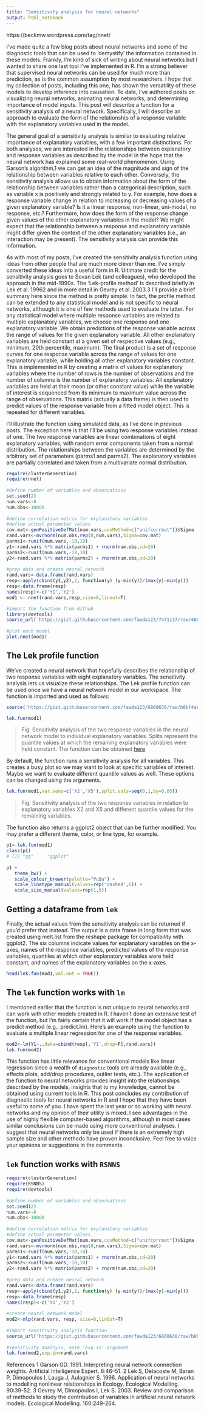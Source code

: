 ```yaml
---
title: "Sensitivity analysis for neural networks"
output: html_notebook
---
```


https://beckmw.wordpress.com/tag/nnet/



I’ve made quite a few blog posts about neural networks and some of the diagnostic tools that can be used to ‘demystify’ the information contained in these models. Frankly, I’m kind of sick of writing about neural networks but I wanted to share one last tool I’ve implemented in R. I’m a strong believer that supervised neural networks can be used for much more than prediction, as is the common assumption by most researchers. I hope that my collection of posts, including this one, has shown the versatility of these models to develop inference into causation. To date, I’ve authored posts on visualizing neural networks, animating neural networks, and determining importance of model inputs. This post will describe a function for a sensitivity analysis of a neural network. Specifically, I will describe an approach to evaluate the form of the relationship of a response variable with the explanatory variables used in the model.

The general goal of a sensitivity analysis is similar to evaluating relative importance of explanatory variables, with a few important distinctions. For both analyses, we are interested in the relationships between explanatory and response variables as described by the model in the hope that the neural network has explained some real-world phenomenon. Using Garson’s algorithm,1 we can get an idea of the magnitude and sign of the relationship between variables relative to each other. Conversely, the sensitivity analysis allows us to obtain information about the form of the relationship between variables rather than a categorical description, such as variable x is positively and strongly related to y. For example, how does a response variable change in relation to increasing or decreasing values of a given explanatory variable? Is it a linear response, non-linear, uni-modal, no response, etc.? Furthermore, how does the form of the response change given values of the other explanatory variables in the model? We might expect that the relationship between a response and explanatory variable might differ given the context of the other explanatory variables (i.e., an interaction may be present). The sensitivity analysis can provide this information.

As with most of my posts, I’ve created the sensitivity analysis function using ideas from other people that are much more clever than me. I’ve simply converted these ideas into a useful form in R. Ultimate credit for the sensitivity analysis goes to Sovan Lek (and colleagues), who developed the approach in the mid-1990s. The ‘Lek-profile method’ is described briefly in Lek et al. 19962 and in more detail in Gevrey et al. 2003.3 I’ll provide a brief summary here since the method is pretty simple. In fact, the profile method can be extended to any statistical model and is not specific to neural networks, although it is one of few methods used to evaluate the latter. For any statistical model where multiple response variables are related to multiple explanatory variables, we choose one response and one explanatory variable. We obtain predictions of the response variable across the range of values for the given explanatory variable. All other explanatory variables are held constant at a given set of respective values (e.g., minimum, 20th percentile, maximum). The final product is a set of response curves for one response variable across the range of values for one explanatory variable, while holding all other explanatory variables constant. This is implemented in R by creating a matrix of values for explanatory variables where the number of rows is the number of observations and the number of columns is the number of explanatory variables. All explanatory variables are held at their mean (or other constant value) while the variable of interest is sequenced from its minimum to maximum value across the range of observations. This matrix (actually a data frame) is then used to predict values of the response variable from a fitted model object. This is repeated for different variables.

I’ll illustrate the function using simulated data, as I’ve done in previous posts. The exception here is that I’ll be using two response variables instead of one. The two response variables are linear combinations of eight explanatory variables, with random error components taken from a normal distribution. The relationships between the variables are determined by the arbitrary set of parameters (parms1 and parms2). The explanatory variables are partially correlated and taken from a multivariate normal distribution.

```r
require(clusterGeneration)
require(nnet)
  
#define number of variables and observations
set.seed(2)
num.vars<-8
num.obs<-10000
  
#define correlation matrix for explanatory variables 
#define actual parameter values
cov.mat<-genPositiveDefMat(num.vars,covMethod=c("unifcorrmat"))$Sigma
rand.vars<-mvrnorm(num.obs,rep(0,num.vars),Sigma=cov.mat)
parms1<-runif(num.vars,-10,10)
y1<-rand.vars %*% matrix(parms1) + rnorm(num.obs,sd=20)
parms2<-runif(num.vars,-10,10)
y2<-rand.vars %*% matrix(parms2) + rnorm(num.obs,sd=20)
 
#prep data and create neural network
rand.vars<-data.frame(rand.vars)
resp<-apply(cbind(y1,y2),2, function(y) (y-min(y))/(max(y)-min(y)))
resp<-data.frame(resp)
names(resp)<-c('Y1','Y2')
mod1 <- nnet(rand.vars,resp,size=8,linout=T)
```

```r
#import the function from Github
library(devtools)
source_url('https://gist.githubusercontent.com/fawda123/7471137/raw/466c1474d0a505ff044412703516c34f1a4684a5/nnet_plot_update.r')
 
#plot each model
plot.nnet(mod1)
```

## The Lek profile function

We’ve created a neural network that hopefully describes the relationship of two response variables with eight explanatory variables. The sensitivity analysis lets us visualize these relationships. The Lek profile function can be used once we have a neural network model in our workspace. The function is imported and used as follows:

```r
source('https://gist.githubusercontent.com/fawda123/6860630/raw/b8bf4a6c88d6b392b1bfa6ef24759ae98f31877c/lek_fun.r')

lek.fun(mod1)
```

> Fig: Sensitivity analysis of the two response variables in the neural network model to individual explanatory variables. Splits represent the quantile values at which the remaining explanatory variables were held constant. The function can be obtained [here](https://gist.githubusercontent.com/fawda123/6860630/raw/b8bf4a6c88d6b392b1bfa6ef24759ae98f31877c/lek_fun.r)



By default, the function runs a sensitivity analysis for all variables. This creates a busy plot so we may want to look at specific variables of interest. Maybe we want to evaluate different quantile values as well. These options can be changed using the arguments.

```r
lek.fun(mod1,var.sens=c('X2','X5'),split.vals=seq(0,1,by=0.05))
```

> Fig: Sensitivity analysis of the two response variables in relation to explanatory variables X2 and X5 and different quantile values for the remaining variables.

The function also returns a ggplot2 object that can be further modified. You may prefer a different theme, color, or line type, for example.

```r
p1<-lek.fun(mod1)
class(p1)
# [1] "gg"     "ggplot"
 
p1 + 
   theme_bw() +
   scale_colour_brewer(palette="PuBu") +
   scale_linetype_manual(values=rep('dashed',6)) +
   scale_size_manual(values=rep(1,6))

```

## Getting a dataframe from `lek`
Finally, the actual values from the sensitivity analysis can be returned if you’d prefer that instead. The output is a data frame in long form that was created using melt.list from the reshape package for compatibility with ggplot2. The six columns indicate values for explanatory variables on the x-axes, names of the response variables, predicted values of the response variables, quantiles at which other explanatory variables were held constant, and names of the explanatory variables on the x-axes.

```r
head(lek.fun(mod1,val.out = TRUE))
```

## The `lek` function works with `lm`

I mentioned earlier that the function is not unique to neural networks and can work with other models created in R. I haven’t done an extensive test of the function, but I’m fairly certain that it will work if the model object has a predict method (e.g., predict.lm). Here’s an example using the function to evaluate a multiple linear regression for one of the response variables.

```r
mod2<-lm(Y1~.,data=cbind(resp[,'Y1',drop=F],rand.vars))
lek.fun(mod2)
```

This function has little relevance for conventional models like linear regression since a wealth of `diagnostic` tools are already available (e.g., effects plots, add/drop procedures, outlier tests, etc.). The application of the function to neural networks provides insight into the relationships described by the models, insights that to my knowledge, cannot be obtained using current tools in R. This post concludes my contribution of diagnostic tools for neural networks in R and I hope that they have been useful to some of you. I have spent the last year or so working with neural networks and my opinion of their utility is mixed. I see advantages in the use of highly flexible computer-based algorithms, although in most cases similar conclusions can be made using more conventional analyses. I suggest that neural networks only be used if there is an extremely high sample size and other methods have proven inconclusive. Feel free to voice your opinions or suggestions in the comments.


## `lek` function works with `RSNNS`

```r
require(clusterGeneration)
require(RSNNS)
require(devtools)
 
#define number of variables and observations
set.seed(2)
num.vars<-8
num.obs<-10000
 
#define correlation matrix for explanatory variables 
#define actual parameter values
cov.mat<-genPositiveDefMat(num.vars,covMethod=c("unifcorrmat"))$Sigma
rand.vars<-mvrnorm(num.obs,rep(0,num.vars),Sigma=cov.mat)
parms1<-runif(num.vars,-10,10)
y1<-rand.vars %*% matrix(parms1) + rnorm(num.obs,sd=20)
parms2<-runif(num.vars,-10,10)
y2<-rand.vars %*% matrix(parms2) + rnorm(num.obs,sd=20)
 
#prep data and create neural network
rand.vars<-data.frame(rand.vars)
resp<-apply(cbind(y1,y2),2, function(y) (y-min(y))/(max(y)-min(y)))
resp<-data.frame(resp)
names(resp)<-c('Y1','Y2')
 
#create neural network model
mod2<-mlp(rand.vars, resp, size=8,linOut=T)
 
#import sensitivity analysis function
source_url('https://gist.githubusercontent.com/fawda123/6860630/raw/b8bf4a6c88d6b392b1bfa6ef24759ae98f31877c/lek_fun.r')
 
#sensitivity analsyis, note 'exp.in' argument
lek.fun(mod2,exp.in=rand.vars)
```





References
1 Garson GD. 1991. Interpreting neural network connection weights. Artificial Intelligence Expert. 6:46–51.
2 Lek S, Delacoste M, Baran P, Dimopoulos I, Lauga J, Aulagnier S. 1996. Application of neural networks to modelling nonlinear relationships in Ecology. Ecological Modelling. 90:39-52.
3 Gevrey M, Dimopoulos I, Lek S. 2003. Review and comparison of methods to study the contribution of variables in artificial neural network models. Ecological Modelling. 160:249-264.

